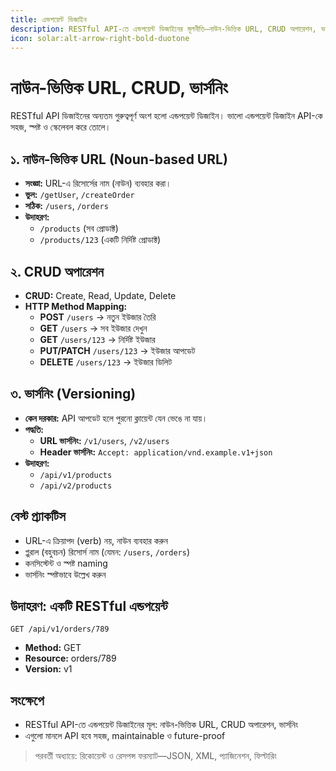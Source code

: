 ```yaml
---
title: এন্ডপয়েন্ট ডিজাইন
description: RESTful API-তে এন্ডপয়েন্ট ডিজাইনের মূলনীতি—নাউন-ভিত্তিক URL, CRUD অপারেশন, ভার্সনিং—সহ বিস্তারিত ব্যাখ্যা ও উদাহরণ।
icon: solar:alt-arrow-right-bold-duotone
---
```


# নাউন-ভিত্তিক URL, CRUD, ভার্সনিং

RESTful API ডিজাইনের অন্যতম গুরুত্বপূর্ণ অংশ হলো এন্ডপয়েন্ট ডিজাইন। ভালো এন্ডপয়েন্ট ডিজাইন API-কে সহজ, স্পষ্ট ও স্কেলেবল করে তোলে।

## ১. নাউন-ভিত্তিক URL (Noun-based URL)
- **সংজ্ঞা:** URL-এ রিসোর্সের নাম (নাউন) ব্যবহার করা।
- **ভুল:** `/getUser`, `/createOrder`
- **সঠিক:** `/users`, `/orders`
- **উদাহরণ:**
  - `/products` (সব প্রোডাক্ট)
  - `/products/123` (একটি নির্দিষ্ট প্রোডাক্ট)

## ২. CRUD অপারেশন
- **CRUD:** Create, Read, Update, Delete
- **HTTP Method Mapping:**
  - **POST** `/users` → নতুন ইউজার তৈরি
  - **GET** `/users` → সব ইউজার দেখুন
  - **GET** `/users/123` → নির্দিষ্ট ইউজার
  - **PUT/PATCH** `/users/123` → ইউজার আপডেট
  - **DELETE** `/users/123` → ইউজার ডিলিট

## ৩. ভার্সনিং (Versioning)
- **কেন দরকার:** API আপডেট হলে পুরনো ক্লায়েন্ট যেন ভেঙে না যায়।
- **পদ্ধতি:**
  - **URL ভার্সনিং:** `/v1/users`, `/v2/users`
  - **Header ভার্সনিং:** `Accept: application/vnd.example.v1+json`
- **উদাহরণ:**
  - `/api/v1/products`
  - `/api/v2/products`

## বেস্ট প্র্যাকটিস
- URL-এ ক্রিয়াপদ (verb) নয়, নাউন ব্যবহার করুন
- প্লুরাল (বহুবচন) রিসোর্স নাম (যেমন: `/users`, `/orders`)
- কনসিস্টেন্ট ও স্পষ্ট naming
- ভার্সনিং স্পষ্টভাবে উল্লেখ করুন

## উদাহরণ: একটি RESTful এন্ডপয়েন্ট
```
GET /api/v1/orders/789
```
- **Method:** GET
- **Resource:** orders/789
- **Version:** v1

## সংক্ষেপে
- RESTful API-তে এন্ডপয়েন্ট ডিজাইনের মূল: নাউন-ভিত্তিক URL, CRUD অপারেশন, ভার্সনিং
- এগুলো মানলে API হবে সহজ, maintainable ও future-proof

> পরবর্তী অধ্যায়ে: রিকোয়েস্ট ও রেসপন্স ফরম্যাট—JSON, XML, প্যাজিনেশন, ফিল্টারিং

